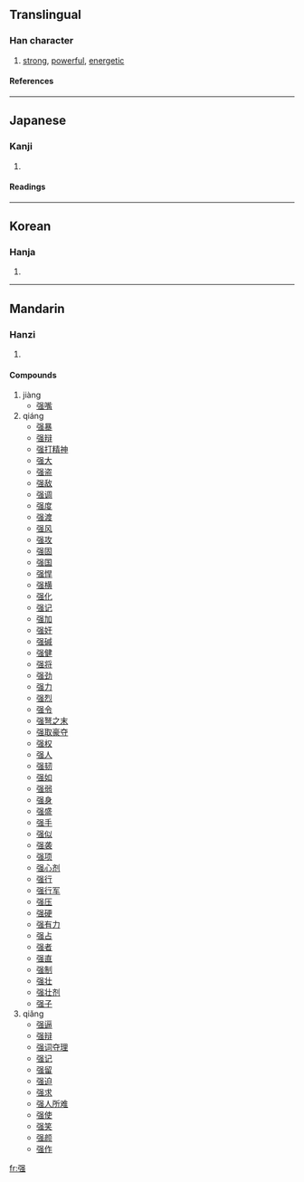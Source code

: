 {{see|強|彊}}

==Translingual==
===Han character===
{{Han char|rn=57|rad=弓|as=09|sn=12|four=|canj=弓口中戈 (NRLI)}}
# [[strong]], [[powerful]], [[energetic]]
====References====
{{Han ref|kx=0360.040|dkj=09822|dj=0676.080|hdz=20999.150|uh=5F3A|ud=24378}}
----
==Japanese==
===Kanji===
{{ja-kanji|grade=|rs=弓09}}
# {{defn|Japanese}} 
====Readings====
{{ja-readings|on=[[きょう]] (kyō), [[ごう]] (gō)|kun=[[つよい]] (tsuyoi), [[しいる]] (shiiru), [[つよまる]] (tsuyomaru)}}
----
==Korean==
===Hanja===
{{ko-hanja|hangeul=강|eumhun=|rv=gang|mr=kang|y=kang}}
# {{defn|Korean}}
----
==Mandarin==
===Hanzi===
{{cmn-hanzi|pin=[[jiàng]] (jiang4), [[qiáng]] (qiang2), [[qiǎng]] (qiang3)|wg=chiang<sup>4</sup>, ch'iang<sup>2</sup>, ch'iang<sup>3</sup>}}
# {{defn|Mandarin}}

====Compounds====
#jiàng
#*[[强嘴]]
#qiáng
#*[[强暴]]
#*[[强辩]]
#*[[强打精神]]
#*[[强大]]
#*[[强盗]]
#*[[强敌]]
#*[[强调]]
#*[[强度]]
#*[[强渡]]
#*[[强风]]
#*[[强攻]]
#*[[强固]]
#*[[强国]]
#*[[强悍]]
#*[[强横]]
#*[[强化]]
#*[[强记]]
#*[[强加]]
#*[[强奸]]
#*[[强碱]]
#*[[强健]]
#*[[强将]]
#*[[强劲]]
#*[[强力]]
#*[[强烈]]
#*[[强令]]
#*[[强弩之末]]
#*[[强取豪夺]]
#*[[强权]]
#*[[强人]]
#*[[强韧]]
#*[[强如]]
#*[[强弱]]
#*[[强身]]
#*[[强盛]]
#*[[强手]]
#*[[强似]]
#*[[强袭]]
#*[[强项]]
#*[[强心剂]]
#*[[强行]]
#*[[强行军]]
#*[[强压]]
#*[[强硬]]
#*[[强有力]]
#*[[强占]]
#*[[强者]]
#*[[强直]]
#*[[强制]]
#*[[强壮]]
#*[[强壮剂]]
#*[[强子]]
#qiǎng
#*[[强逼]]
#*[[强辩]]
#*[[强词夺理]]
#*[[强记]]
#*[[强留]]
#*[[强迫]]
#*[[强求]]
#*[[强人所难]]
#*[[强使]]
#*[[强笑]]
#*[[强颜]]
#*[[强作]]

[[fr:强]]